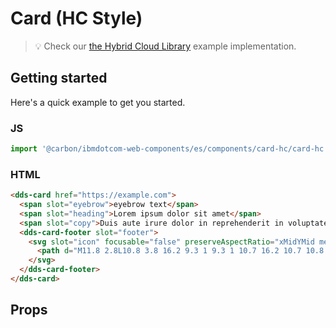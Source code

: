 
# Card (HC Style)

> 💡 Check our
> [the Hybrid Cloud Library](https://pages.github.ibm.com/MSC-Cloud/hc_fractal/components/detail/2a--default.html)
> example implementation.


## Getting started

Here's a quick example to get you started.

### JS

```javascript
import '@carbon/ibmdotcom-web-components/es/components/card-hc/card-hc.js';
```

### HTML

```html
<dds-card href="https://example.com">
  <span slot="eyebrow">eyebrow text</span>
  <span slot="heading">Lorem ipsum dolor sit amet</span>
  <span slot="copy">Duis aute irure dolor in reprehenderit in voluptate velit esse cillum dolore eu fugiat nulla pariatur.</span>
  <dds-card-footer slot="footer">
    <svg slot="icon" focusable="false" preserveAspectRatio="xMidYMid meet" xmlns="http://www.w3.org/2000/svg" fill="currentColor" aria-hidden="true" width="20" height="20" viewBox="0 0 20 20">
      <path d="M11.8 2.8L10.8 3.8 16.2 9.3 1 9.3 1 10.7 16.2 10.7 10.8 16.2 11.8 17.2 19 10z"></path>
    </svg>
  </dds-card-footer>
</dds-card>
```

## Props

<Props of="dds-card" />

<Description markdown={contributing} />
